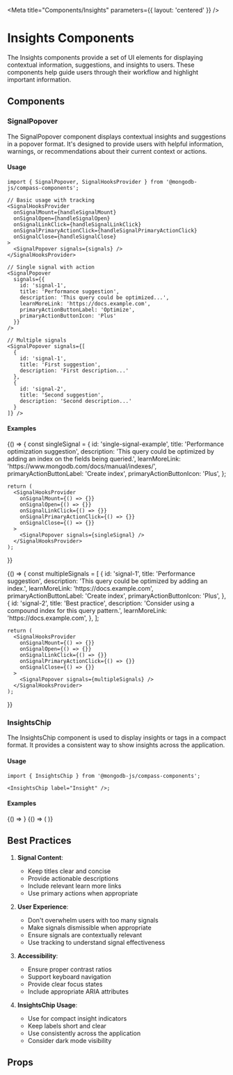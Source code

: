 
<Meta title="Components/Insights" parameters={{ layout: 'centered' }} />

# Insights Components

The Insights components provide a set of UI elements for displaying contextual information, suggestions, and insights to users. These components help guide users through their workflow and highlight important information.

## Components

### SignalPopover

The SignalPopover component displays contextual insights and suggestions in a popover format. It's designed to provide users with helpful information, warnings, or recommendations about their current context or actions.

#### Usage

```tsx
import { SignalPopover, SignalHooksProvider } from '@mongodb-js/compass-components';

// Basic usage with tracking
<SignalHooksProvider
  onSignalMount={handleSignalMount}
  onSignalOpen={handleSignalOpen}
  onSignalLinkClick={handleSignalLinkClick}
  onSignalPrimaryActionClick={handleSignalPrimaryActionClick}
  onSignalClose={handleSignalClose}
>
  <SignalPopover signals={signals} />
</SignalHooksProvider>

// Single signal with action
<SignalPopover
  signals={{
    id: 'signal-1',
    title: 'Performance suggestion',
    description: 'This query could be optimized...',
    learnMoreLink: 'https://docs.example.com',
    primaryActionButtonLabel: 'Optimize',
    primaryActionButtonIcon: 'Plus'
  }}
/>

// Multiple signals
<SignalPopover signals={[
  {
    id: 'signal-1',
    title: 'First suggestion',
    description: 'First description...'
  },
  {
    id: 'signal-2',
    title: 'Second suggestion',
    description: 'Second description...'
  }
]} />
```

#### Examples

<Story name="SignalPopoverSingle">
  {() => {
    const singleSignal = {
      id: 'single-signal-example',
      title: 'Performance optimization suggestion',
      description: 'This query could be optimized by adding an index on the fields being queried.',
      learnMoreLink: 'https://www.mongodb.com/docs/manual/indexes/',
      primaryActionButtonLabel: 'Create index',
      primaryActionButtonIcon: 'Plus',
    };

    return (
      <SignalHooksProvider
        onSignalMount={() => {}}
        onSignalOpen={() => {}}
        onSignalLinkClick={() => {}}
        onSignalPrimaryActionClick={() => {}}
        onSignalClose={() => {}}
      >
        <SignalPopover signals={singleSignal} />
      </SignalHooksProvider>
    );

}}

</Story>

<Story name="SignalPopoverMultiple">
  {() => {
    const multipleSignals = [
      {
        id: 'signal-1',
        title: 'Performance suggestion',
        description: 'This query could be optimized by adding an index.',
        learnMoreLink: 'https://docs.example.com',
        primaryActionButtonLabel: 'Create index',
        primaryActionButtonIcon: 'Plus',
      },
      {
        id: 'signal-2',
        title: 'Best practice',
        description: 'Consider using a compound index for this query pattern.',
        learnMoreLink: 'https://docs.example.com',
      },
    ];

    return (
      <SignalHooksProvider
        onSignalMount={() => {}}
        onSignalOpen={() => {}}
        onSignalLinkClick={() => {}}
        onSignalPrimaryActionClick={() => {}}
        onSignalClose={() => {}}
      >
        <SignalPopover signals={multipleSignals} />
      </SignalHooksProvider>
    );

}}

</Story>

### InsightsChip

The InsightsChip component is used to display insights or tags in a compact format. It provides a consistent way to show insights across the application.

#### Usage

```tsx
import { InsightsChip } from '@mongodb-js/compass-components';

<InsightsChip label="Insight" />;
```

#### Examples

<Story name="InsightsChipDefault">
  {() => <InsightsChip label="Insight" />}
</Story>

<Story name="InsightsChipLongLabel">
  {() => (
    <InsightsChip label="This is a very long insight label that might wrap" />
  )}
</Story>

## Best Practices

1. **Signal Content**:

   - Keep titles clear and concise
   - Provide actionable descriptions
   - Include relevant learn more links
   - Use primary actions when appropriate

2. **User Experience**:

   - Don't overwhelm users with too many signals
   - Make signals dismissible when appropriate
   - Ensure signals are contextually relevant
   - Use tracking to understand signal effectiveness

3. **Accessibility**:

   - Ensure proper contrast ratios
   - Support keyboard navigation
   - Provide clear focus states
   - Include appropriate ARIA attributes

4. **InsightsChip Usage**:
   - Use for compact insight indicators
   - Keep labels short and clear
   - Use consistently across the application
   - Consider dark mode visibility

## Props

<Controls />
